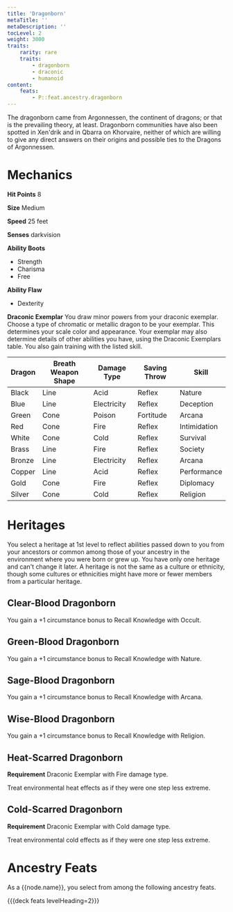```yaml
---
title: 'Dragonborn'
metaTitle: ''
metaDescription: ''
tocLevel: 2
weight: 3000
traits:
    rarity: rare
    traits:
        - dragonborn
        - draconic
        - humanoid
content:
    feats:
        - P::feat.ancestry.dragonborn
---
```


The dragonborn came from Argonnessen, the continent of dragons; or that is the prevailing theory, at least. Dragonborn communities have also been spotted in Xen'drik and in Qbarra on Khorvaire, neither of which are willing to give any direct answers on their origins and possible ties to the Dragons of Argonnessen.

# Mechanics

**Hit Points** 8

**Size** Medium

**Speed** 25 feet

**Senses** darkvision

**Ability Boots**

-   Strength
-   Charisma
-   Free

**Ability Flaw**

-   Dexterity

**Draconic Exemplar** You draw minor powers from your draconic exemplar. Choose a type of chromatic or metallic dragon to be your exemplar. This determines your scale color and appearance. Your exemplar may also determine details of other abilities you have, using the Draconic Exemplars table. You also gain training with the listed skill.

| Dragon | Breath Weapon Shape | Damage Type | Saving Throw | Skill        |
| ------ | ------------------- | ----------- | ------------ | ------------ |
| Black  | Line                | Acid        | Reflex       | Nature       |
| Blue   | Line                | Electricity | Reflex       | Deception    |
| Green  | Cone                | Poison      | Fortitude    | Arcana       |
| Red    | Cone                | Fire        | Reflex       | Intimidation |
| White  | Cone                | Cold        | Reflex       | Survival     |
| Brass  | Line                | Fire        | Reflex       | Society      |
| Bronze | Line                | Electricity | Reflex       | Arcana       |
| Copper | Line                | Acid        | Reflex       | Performance  |
| Gold   | Cone                | Fire        | Reflex       | Diplomacy    |
| Silver | Cone                | Cold        | Reflex       | Religion     |

# Heritages

You select a heritage at 1st level to reflect abilities passed down to you from your ancestors or common among those of your ancestry in the environment where you were born or grew up. You have only one heritage and can't change it later. A heritage is not the same as a culture or ethnicity, though some cultures or ethnicities might have more or fewer members from a particular heritage.

## Clear-Blood Dragonborn

You gain a +1 circumstance bonus to Recall Knowledge with Occult.

## Green-Blood Dragonborn

You gain a +1 circumstance bonus to Recall Knowledge with Nature.

## Sage-Blood Dragonborn

You gain a +1 circumstance bonus to Recall Knowledge with Arcana.

## Wise-Blood Dragonborn

You gain a +1 circumstance bonus to Recall Knowledge with Religion.

## Heat-Scarred Dragonborn

**Requirement** Draconic Exemplar with Fire damage type.

Treat environmental heat effects as if they were one step less extreme.

## Cold-Scarred Dragonborn

**Requirement** Draconic Exemplar with Cold damage type.

Treat environmental cold effects as if they were one step less extreme.

# Ancestry Feats

As a {{node.name}}, you select from among the following ancestry feats.

{{{deck feats levelHeading=2}}}
